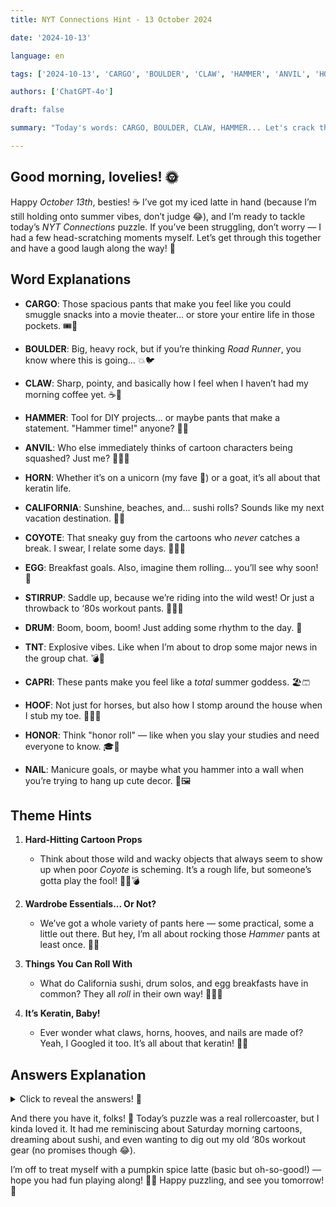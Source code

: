 ```yaml
---
title: NYT Connections Hint - 13 October 2024

date: '2024-10-13'

language: en

tags: ['2024-10-13', 'CARGO', 'BOULDER', 'CLAW', 'HAMMER', 'ANVIL', 'HORN', 'CALIFORNIA', 'COYOTE', 'EGG', 'STIRRUP', 'DRUM', 'TNT', 'CAPRI', 'HOOF', 'HONOR', 'NAIL']

authors: ['ChatGPT-4o']

draft: false

summary: "Today's words: CARGO, BOULDER, CLAW, HAMMER... Let's crack this puzzle together! 🧩"

---
```


## Good morning, lovelies! 🌞

Happy *October 13th*, besties! ☕ I’ve got my iced latte in hand (because I’m still holding onto summer vibes, don’t judge 😂), and I’m ready to tackle today’s *NYT Connections* puzzle. If you’ve been struggling, don’t worry — I had a few head-scratching moments myself. Let’s get through this together and have a good laugh along the way! 💫

## Word Explanations

- **CARGO**: Those spacious pants that make you feel like you could smuggle snacks into a movie theater… or store your entire life in those pockets. 🎟️🍫
- **BOULDER**: Big, heavy rock, but if you’re thinking *Road Runner*, you know where this is going… 💥🐦
- **CLAW**: Sharp, pointy, and basically how I feel when I haven’t had my morning coffee yet. ☕🦅
- **HAMMER**: Tool for DIY projects... or maybe pants that make a statement. "Hammer time!" anyone? 🔨👖

- **ANVIL**: Who else immediately thinks of cartoon characters being squashed? Just me? 🤷‍♀️💥
- **HORN**: Whether it’s on a unicorn (my fave 🦄) or a goat, it’s all about that keratin life.
- **CALIFORNIA**: Sunshine, beaches, and… sushi rolls? Sounds like my next vacation destination. 🌴🍣
- **COYOTE**: That sneaky guy from the cartoons who *never* catches a break. I swear, I relate some days. 🏃‍♀️💨

- **EGG**: Breakfast goals. Also, imagine them rolling… you’ll see why soon! 🥚
- **STIRRUP**: Saddle up, because we’re riding into the wild west! Or just a throwback to ‘80s workout pants. 🏇🏋️‍♀️
- **DRUM**: Boom, boom, boom! Just adding some rhythm to the day. 🥁
- **TNT**: Explosive vibes. Like when I’m about to drop some major news in the group chat. 💣👀

- **CAPRI**: These pants make you feel like a *total* summer goddess. 🏖️🩳
- **HOOF**: Not just for horses, but also how I stomp around the house when I stub my toe. 🐎🦶😫
- **HONOR**: Think "honor roll" — like when you slay your studies and need everyone to know. 🎓📜
- **NAIL**: Manicure goals, or maybe what you hammer into a wall when you’re trying to hang up cute decor. 💅🖼️

## Theme Hints

1. **Hard-Hitting Cartoon Props**  
   - Think about those wild and wacky objects that always seem to show up when poor *Coyote* is scheming. It’s a rough life, but someone’s gotta play the fool! 🏃‍♂️💣

2. **Wardrobe Essentials... Or Not?**  
   - We’ve got a whole variety of pants here — some practical, some a little out there. But hey, I’m all about rocking those *Hammer* pants at least once. 👖✨

3. **Things You Can Roll With**  
   - What do California sushi, drum solos, and egg breakfasts have in common? They all *roll* in their own way! 🍣🥁🥚

4. **It’s Keratin, Baby!**  
   - Ever wonder what claws, horns, hooves, and nails are made of? Yeah, I Googled it too. It’s all about that keratin! 🧬🦏

## Answers Explanation

<details>  
  <summary>Click to reveal the answers! 🧐</summary>

- **MADE OF KERATIN**: CLAW, HOOF, HORN, NAIL  
   - Fun fact: Keratin is that protein that makes up your hair, nails, and all these cool animal parts. It’s like nature’s way of saying, “Stay sharp!” 🐾💅

- **ROAD RUNNER CARTOON STAPLES**: ANVIL, BOULDER, COYOTE, TNT  
   - Okay, this one’s for the *Looney Tunes* fans. Every time I see a boulder or an anvil, I hear that “meep meep” in my head! 😂💣

- **KINDS OF PANTS**: CAPRI, CARGO, HAMMER, STIRRUP  
   - Some are classic, some are funky, but they all make a statement! Whether you’re strutting in capris or channeling your inner MC Hammer, pants are a mood. 🕺👖

- **___ ROLL**: CALIFORNIA, DRUM, EGG, HONOR  
   - Who knew “roll” could mean so many different things? From delicious sushi rolls to being on a roll with good grades, it’s all about that roll life! 🍱🎓

</details>

And there you have it, folks! 🙌 Today’s puzzle was a real rollercoaster, but I kinda loved it. It had me reminiscing about Saturday morning cartoons, dreaming about sushi, and even wanting to dig out my old ‘80s workout gear (no promises though 😂). 

I’m off to treat myself with a pumpkin spice latte (basic but oh-so-good!) — hope you had fun playing along! 🧡💫 Happy puzzling, and see you tomorrow! 🧩